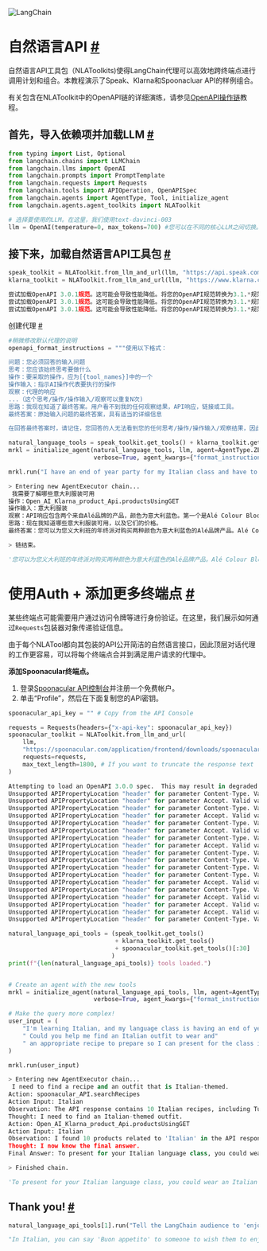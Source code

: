 

<Head>
  <script>
    {
      `(function() {
         var _hmt = _hmt || [];
(function() {
  var hm = document.createElement("script");
  hm.src = "https://hm.baidu.com/hm.js?e60fb290e204e04c5cb6f79b0ac1e697";
  var s = document.getElementsByTagName("script")[0]; 
  s.parentNode.insertBefore(hm, s);
})();
       })();`
    }
  </script>
</Head>

![LangChain](https://pica.zhimg.com/50/v2-56e8bbb52aa271012541c1fe1ceb11a2_r.gif)



自然语言API
[#](#natural-language-apis "Permalink to this headline")
==================

自然语言API工具包（NLAToolkits)使得LangChain代理可以高效地跨终端点进行调用计划和组合。本教程演示了Speak、Klarna和Spoonacluar API的样例组合。

有关包含在NLAToolkit中的OpenAPI链的详细演练，请参见[OpenAPI操作链](openapi)教程。

首先，导入依赖项并加载LLM
[#](#first-import-dependencies-and-load-the-llm "Permalink to this headline")
------------------------------------------------------------------------------
```  python
from typing import List, Optional
from langchain.chains import LLMChain
from langchain.llms import OpenAI
from langchain.prompts import PromptTemplate
from langchain.requests import Requests
from langchain.tools import APIOperation, OpenAPISpec
from langchain.agents import AgentType, Tool, initialize_agent
from langchain.agents.agent_toolkits import NLAToolkit
```


```  python
# 选择要使用的LLM。在这里，我们使用text-davinci-003
llm = OpenAI(temperature=0, max_tokens=700) #您可以在不同的核心LLM之间切换。
```


接下来，加载自然语言API工具包
[#](#next-load-the-natural-language-api-toolkits "Permalink to this headline")
--------------------------------------------------------------------------------
```  python
speak_toolkit = NLAToolkit.from_llm_and_url(llm, "https://api.speak.com/openapi.yaml")
klarna_toolkit = NLAToolkit.from_llm_and_url(llm, "https://www.klarna.com/us/shopping/public/openai/v0/api-docs/")
```



```  python
尝试加载OpenAPI 3.0.1规范。这可能会导致性能降低。将您的OpenAPI规范转换为3.1.*规范以获得更好的支持。
尝试加载OpenAPI 3.0.1规范。这可能会导致性能降低。将您的OpenAPI规范转换为3.1.*规范以获得更好的支持。
尝试加载OpenAPI 3.0.1规范。这可能会导致性能降低。将您的OpenAPI规范转换为3.1.*规范以获得更好的支持。
```









 创建代理
[#](#create-the-agent "Permalink to this headline")
```  python
#稍微修改默认代理的说明
openapi_format_instructions = """使用以下格式：

问题：您必须回答的输入问题
思考：您应该始终思考要做什么
操作：要采取的操作，应为[{tool_names}]中的一个
操作输入：指示AI操作代表要执行的操作
观察：代理的响应
...（这个思考/操作/操作输入/观察可以重复N次)
思路：我现在知道了最终答案。用户看不到我的任何观察结果，API响应，链接或工具。
最终答案：原始输入问题的最终答案，具有适当的详细信息

在回答最终答案时，请记住，您回答的人无法看到您的任何思考/操作/操作输入/观察结果，因此如果有任何相关信息，您需要在回答中明确包含它。"""
```


```  python
natural_language_tools = speak_toolkit.get_tools() + klarna_toolkit.get_tools()
mrkl = initialize_agent(natural_language_tools, llm, agent=AgentType.ZERO_SHOT_REACT_DESCRIPTION, 
                        verbose=True, agent_kwargs={"format_instructions":openapi_format_instructions})
```



```  python
mrkl.run("I have an end of year party for my Italian class and have to buy some Italian clothes for it")
```



```  python
> Entering new AgentExecutor chain...
 我需要了解哪些意大利服装可用
操作：Open_AI_Klarna_product_Api.productsUsingGET
操作输入：意大利服装
观察：API响应包含两个来自Alé品牌的产品，颜色为意大利蓝色。第一个是Alé Colour Block Short Sleeve Jersey Men - Italian Blue，售价为86.49美元，第二个是Alé Dolid Flash Jersey Men - Italian Blue，售价为40.00美元。
思路：现在我知道哪些意大利服装可用，以及它们的价格。
最终答案：您可以为您义大利班的年终派对购买两种颜色为意大利蓝色的Alé品牌产品。Alé Colour Block Short Sleeve Jersey Men - Italian Blue售价为86.49美元，Alé Dolid Flash Jersey Men - Italian Blue售价为40.00美元。

> 链结束。
```


```  python
'您可以为您义大利班的年终派对购买两种颜色为意大利蓝色的Alé品牌产品。Alé Colour Block Short Sleeve Jersey Men - Italian Blue售价为86.49美元，Alé Dolid Flash Jersey Men - Italian Blue售价为40.00美元。'
```




使用Auth + 添加更多终端点
[#](#using-auth-adding-more-endpoints "Permalink to this headline")
========================================

某些终端点可能需要用户通过访问令牌等进行身份验证。在这里，我们展示如何通过`Requests`包装器对象传递验证信息。

由于每个NLATool都向其包装的API公开简洁的自然语言接口，因此顶层对话代理的工作更容易，可以将每个终端点合并到满足用户请求的代理中。


**添加Spoonacular终端点。**


1. 登录[Spoonacular API控制台](https://spoonacular.com/food-api/console#Profile)并注册一个免费帐户。
2. 单击“Profile”，然后在下面复制您的API密钥。






```  python
spoonacular_api_key = "" # Copy from the API Console
```










```  python
requests = Requests(headers={"x-api-key": spoonacular_api_key})
spoonacular_toolkit = NLAToolkit.from_llm_and_url(
    llm, 
    "https://spoonacular.com/application/frontend/downloads/spoonacular-openapi-3.json",
    requests=requests,
    max_text_length=1800, # If you want to truncate the response text
)
```








```  python
Attempting to load an OpenAPI 3.0.0 spec.  This may result in degraded performance. Convert your OpenAPI spec to 3.1.* spec for better support.
Unsupported APIPropertyLocation "header" for parameter Content-Type. Valid values are ['path', 'query'] Ignoring optional parameter
Unsupported APIPropertyLocation "header" for parameter Accept. Valid values are ['path', 'query'] Ignoring optional parameter
Unsupported APIPropertyLocation "header" for parameter Content-Type. Valid values are ['path', 'query'] Ignoring optional parameter
Unsupported APIPropertyLocation "header" for parameter Accept. Valid values are ['path', 'query'] Ignoring optional parameter
Unsupported APIPropertyLocation "header" for parameter Content-Type. Valid values are ['path', 'query'] Ignoring optional parameter
Unsupported APIPropertyLocation "header" for parameter Accept. Valid values are ['path', 'query'] Ignoring optional parameter
Unsupported APIPropertyLocation "header" for parameter Content-Type. Valid values are ['path', 'query'] Ignoring optional parameter
Unsupported APIPropertyLocation "header" for parameter Accept. Valid values are ['path', 'query'] Ignoring optional parameter
Unsupported APIPropertyLocation "header" for parameter Content-Type. Valid values are ['path', 'query'] Ignoring optional parameter
Unsupported APIPropertyLocation "header" for parameter Content-Type. Valid values are ['path', 'query'] Ignoring optional parameter
Unsupported APIPropertyLocation "header" for parameter Content-Type. Valid values are ['path', 'query'] Ignoring optional parameter
Unsupported APIPropertyLocation "header" for parameter Content-Type. Valid values are ['path', 'query'] Ignoring optional parameter
Unsupported APIPropertyLocation "header" for parameter Accept. Valid values are ['path', 'query'] Ignoring optional parameter
Unsupported APIPropertyLocation "header" for parameter Content-Type. Valid values are ['path', 'query'] Ignoring optional parameter
Unsupported APIPropertyLocation "header" for parameter Accept. Valid values are ['path', 'query'] Ignoring optional parameter
Unsupported APIPropertyLocation "header" for parameter Accept. Valid values are ['path', 'query'] Ignoring optional parameter
Unsupported APIPropertyLocation "header" for parameter Accept. Valid values are ['path', 'query'] Ignoring optional parameter
Unsupported APIPropertyLocation "header" for parameter Content-Type. Valid values are ['path', 'query'] Ignoring optional parameter
```










```  python
natural_language_api_tools = (speak_toolkit.get_tools() 
                              + klarna_toolkit.get_tools() 
                              + spoonacular_toolkit.get_tools()[:30]
                             )
print(f"{len(natural_language_api_tools)} tools loaded.")
```








```  python34 tools loaded.
```










```  python
# Create an agent with the new tools
mrkl = initialize_agent(natural_language_api_tools, llm, agent=AgentType.ZERO_SHOT_REACT_DESCRIPTION, 
                        verbose=True, agent_kwargs={"format_instructions":openapi_format_instructions})
```










```  python
# Make the query more complex!
user_input = (
    "I'm learning Italian, and my language class is having an end of year party... "
    " Could you help me find an Italian outfit to wear and"
    " an appropriate recipe to prepare so I can present for the class in Italian?"
)
```










```  python
mrkl.run(user_input)
```








```  python
> Entering new AgentExecutor chain...
 I need to find a recipe and an outfit that is Italian-themed.
Action: spoonacular_API.searchRecipes
Action Input: Italian
Observation: The API response contains 10 Italian recipes, including Turkey Tomato Cheese Pizza, Broccolini Quinoa Pilaf, Bruschetta Style Pork & Pasta, Salmon Quinoa Risotto, Italian Tuna Pasta, Roasted Brussels Sprouts With Garlic, Asparagus Lemon Risotto, Italian Steamed Artichokes, Crispy Italian Cauliflower Poppers Appetizer, and Pappa Al Pomodoro.
Thought: I need to find an Italian-themed outfit.
Action: Open_AI_Klarna_product_Api.productsUsingGET
Action Input: Italian
Observation: I found 10 products related to 'Italian' in the API response. These products include Italian Gold Sparkle Perfectina Necklace - Gold, Italian Design Miami Cuban Link Chain Necklace - Gold, Italian Gold Miami Cuban Link Chain Necklace - Gold, Italian Gold Herringbone Necklace - Gold, Italian Gold Claddagh Ring - Gold, Italian Gold Herringbone Chain Necklace - Gold, Garmin QuickFit 22mm Italian Vacchetta Leather Band, Macy's Italian Horn Charm - Gold, Dolce & Gabbana Light Blue Italian Love Pour Homme EdT 1.7 fl oz.
Thought: I now know the final answer.
Final Answer: To present for your Italian language class, you could wear an Italian Gold Sparkle Perfectina Necklace - Gold, an Italian Design Miami Cuban Link Chain Necklace - Gold, or an Italian Gold Miami Cuban Link Chain Necklace - Gold. For a recipe, you could make Turkey Tomato Cheese Pizza, Broccolini Quinoa Pilaf, Bruschetta Style Pork & Pasta, Salmon Quinoa Risotto, Italian Tuna Pasta, Roasted Brussels Sprouts With Garlic, Asparagus Lemon Risotto, Italian Steamed Artichokes, Crispy Italian Cauliflower Poppers Appetizer, or Pappa Al Pomodoro.

> Finished chain.
```






```  python
'To present for your Italian language class, you could wear an Italian Gold Sparkle Perfectina Necklace - Gold, an Italian Design Miami Cuban Link Chain Necklace - Gold, or an Italian Gold Miami Cuban Link Chain Necklace - Gold. For a recipe, you could make Turkey Tomato Cheese Pizza, Broccolini Quinoa Pilaf, Bruschetta Style Pork & Pasta, Salmon Quinoa Risotto, Italian Tuna Pasta, Roasted Brussels Sprouts With Garlic, Asparagus Lemon Risotto, Italian Steamed Artichokes, Crispy Italian Cauliflower Poppers Appetizer, or Pappa Al Pomodoro.'
```









 Thank you!
 [#](#thank-you "Permalink to this headline")
----------------------------------------------------------






```  python
natural_language_api_tools[1].run("Tell the LangChain audience to 'enjoy the meal' in Italian, please!")
```








```  python
"In Italian, you can say 'Buon appetito' to someone to wish them to enjoy their meal. This phrase is commonly used in Italy when someone is about to eat, often at the beginning of a meal. It's similar to saying 'Bon appétit' in French or 'Guten Appetit' in German."
```









